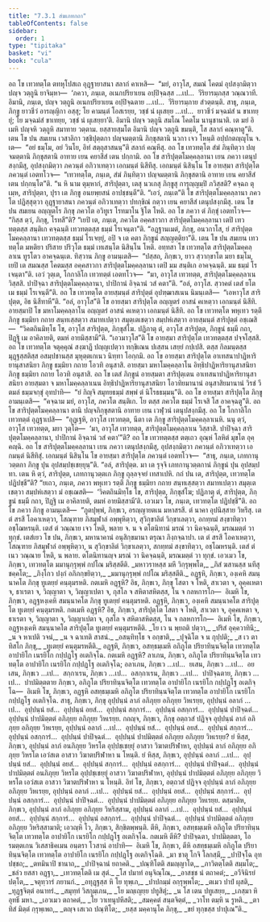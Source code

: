 ```yaml
---
title: "7.3.1 สํฆเภทกถา"
tableOfContents: false
sidebar:
  order: 1
type: "tipitaka"
basket: "vi"
book: "cula"
---
```



<DynamicBreadcrumb />

<Division number="344" book="cula">

<Paragraph number="1569" book="cula">
อถ โข เทวทตฺโต ตทหุโปสเถ อุฏฺฐายาสนา สลากํ คาเหสิ—  “มยํ, อาวุโส, สมณํ โคตมํ อุปสงฺกมิตฺวา ปญฺจ วตฺถูนิ ยาจิมฺหา—  ‘ภควา, ภนฺเต, อเนกปริยาเยน อปฺปิจฺฉสฺส …เป…  วีริยารมฺภสฺส วณฺณวาที. อิมานิ, ภนฺเต, ปญฺจ วตฺถูนิ อเนกปริยาเยน อปฺปิจฺฉตาย …เป…  วีริยารมฺภาย สํวตฺตนฺติ. สาธุ, ภนฺเต, ภิกฺขู ยาวชีวํ อารญฺญิกา อสฺสุ; โย คามนฺตํ โอสเรยฺย, วชฺชํ นํ ผุเสยฺย …เป…  ยาวชีวํ มจฺฉมํสํ น ขาเทยฺยุํ; โย มจฺฉมํสํ ขาเทยฺย, วชฺชํ นํ ผุเสยฺยา’ติ. อิมานิ ปญฺจ วตฺถูนิ สมโณ โคตโม นานุชานาติ. เต มยํ อิเมหิ ปญฺจหิ วตฺถูหิ สมาทาย วตฺตาม. ยสฺสายสฺมโต อิมานิ ปญฺจ วตฺถูนิ ขมนฺติ, โส สลากํ คณฺหาตู”ติ.
</Paragraph>

<Paragraph number="1570" book="cula">
เตน โข ปน สมเยน เวสาลิกา วชฺชิปุตฺตกา ปญฺจมตฺตานิ ภิกฺขุสตานิ นวกา เจว โหนฺติ อปฺปกตญฺญุโน จ. เต—  “อยํ ธมฺโม, อยํ วินโย, อิทํ สตฺถุสาสนนฺ”ติ สลากํ คณฺหึสุ. อถ โข เทวทตฺโต สํฆํ ภินฺทิตฺวา ปญฺจมตฺตานิ ภิกฺขุสตานิ อาทาย เยน คยาสีสํ เตน ปกฺกามิ. อถ โข สาริปุตฺตโมคฺคลฺลานา เยน ภควา เตนุปสงฺกมึสุ, อุปสงฺกมิตฺวา ภควนฺตํ อภิวาเทตฺวา เอกมนฺตํ นิสีทึสุ. เอกมนฺตํ นิสินฺโน โข อายสฺมา สาริปุตฺโต ภควนฺตํ เอตทโวจ—  “เทวทตฺโต, ภนฺเต, สํฆํ ภินฺทิตฺวา ปญฺจมตฺตานิ ภิกฺขุสตานิ อาทาย เยน คยาสีสํ เตน ปกฺกนฺโต”ติ. “น หิ นาม ตุมฺหากํ, สาริปุตฺตา, เตสุ นวเกสุ ภิกฺขูสุ การุญฺญมฺปิ ภวิสฺสติ? คจฺฉถ ตุเมฺห, สาริปุตฺตา, ปุรา เต ภิกฺขู อนยพฺยสนํ อาปชฺชนฺตี”ติ. “เอวํ, ภนฺเต”ติ โข สาริปุตฺตโมคฺคลฺลานา ภควโต ปฏิสฺสุตฺวา อุฏฺฐายาสนา ภควนฺตํ อภิวาเทตฺวา ปทกฺขิณํ กตฺวา เยน คยาสีสํ เตนุปสงฺกมึสุ.
</Paragraph>

<Paragraph number="1571" book="cula">
เตน โข ปน สมเยน อญฺญตโร ภิกฺขุ ภควโต อวิทูเร โรทมาโน ฐิโต โหติ. อถ โข ภควา ตํ ภิกฺขุํ เอตทโวจ—  “กิสฺส ตฺวํ, ภิกฺขุ, โรทสี”ติ? “เยปิ เต, ภนฺเต, ภควโต อคฺคสาวกา สาริปุตฺตโมคฺคลฺลานา เตปิ เทวทตฺตสฺส สนฺติเก คจฺฉนฺติ เทวทตฺตสฺส ธมฺมํ โรเจนฺตา”ติ. “อฏฺฐานเมตํ, ภิกฺขุ, อนวกาโส, ยํ สาริปุตฺตโมคฺคลฺลานา เทวทตฺตสฺส ธมฺมํ โรเจยฺยุํ, อปิ จ เต คตา ภิกฺขูนํ สญฺญตฺติยา”ติ.
</Paragraph>

</Division>
<Division number="345" book="cula">

<Paragraph number="1572" book="cula">
เตน โข ปน สมเยน เทวทตฺโต มหติยา ปริสาย ปริวุโต ธมฺมํ เทเสนฺโต นิสินฺโน โหติ. อทฺทสา โข เทวทตฺโต สาริปุตฺตโมคฺคลฺลาเน ทูรโตว อาคจฺฉนฺเต. ทิสฺวาน ภิกฺขู อามนฺเตสิ—  “ปสฺสถ, ภิกฺขเว, ยาว สฺวากฺขาโต มยา ธมฺโม, เยปิ เต สมณสฺส โคตมสฺส อคฺคสาวกา สาริปุตฺตโมคฺคลฺลานา เตปิ มม สนฺติเก อาคจฺฉนฺติ. มม ธมฺมํ โรเจนฺตา”ติ. เอวํ วุตฺเต, โกกาลิโก เทวทตฺตํ เอตทโวจ—  “มา, อาวุโส เทวทตฺต, สาริปุตฺตโมคฺคลฺลาเน วิสฺสสิ. ปาปิจฺฉา สาริปุตฺตโมคฺคลฺลานา, ปาปิกานํ อิจฺฉานํ วสํ คตา”ติ. “อลํ, อาวุโส. สฺวาคตํ เตสํ ยโต เม ธมฺมํ โรเจนฺตี”ติ.
</Paragraph>

<Paragraph number="1573" book="cula">
อถ โข เทวทตฺโต อายสฺมนฺตํ สาริปุตฺตํ อุปฑฺฒาสเนน นิมนฺเตสิ—  “เอหาวุโส สาริปุตฺต, อิธ นิสีทาหี”ติ. “อลํ, อาวุโส”ติ โข อายสฺมา สาริปุตฺโต อญฺญตรํ อาสนํ คเหตฺวา เอกมนฺตํ นิสีทิ. อายสฺมาปิ โข มหาโมคฺคลฺลาโน อญฺญตรํ อาสนํ คเหตฺวา เอกมนฺตํ นิสีทิ. อถ โข เทวทตฺโต พหุเทว รตฺตึ ภิกฺขู ธมฺมิยา กถาย สนฺทเสฺสตฺวา สมาทเปตฺวา สมุตฺเตเชตฺวา สมฺปหํเสตฺวา อายสฺมนฺตํ สาริปุตฺตํ อชฺเฌสิ—  “วิคตถินมิทฺโธ โข, อาวุโส สาริปุตฺต, ภิกฺขุสํโฆ. ปฏิภาตุ ตํ, อาวุโส สาริปุตฺต, ภิกฺขูนํ ธมฺมี กถา, ปิฏฺฐิ เม อาคิลายติ, ตมหํ อายมิสฺสามี”ติ. “เอวมาวุโส”ติ โข อายสฺมา สาริปุตฺโต เทวทตฺตสฺส ปจฺจโสฺสสิ. อถ โข เทวทตฺโต จตุคฺคุณํ สงฺฆาฏึ ปญฺญเปตฺวา ทกฺขิเณน ปเสฺสน เสยฺยํ กปฺเปสิ. ตสฺส กิลมนฺตสฺส มุฏฺฐสฺสติสฺส อสมฺปชานสฺส มุหุตฺตเกเนว นิทฺทา โอกฺกมิ.
</Paragraph>

<Paragraph number="1574" book="cula">
อถ โข อายสฺมา สาริปุตฺโต อาเทสนาปาฏิหาริยานุสาสนิยา ภิกฺขู ธมฺมิยา กถาย โอวทิ อนุสาสิ. อายสฺมา มหาโมคฺคลฺลาโน อิทฺธิปาฏิหาริยานุสาสนิยา ภิกฺขู ธมฺมิยา กถาย โอวทิ อนุสาสิ. อถ โข เตสํ ภิกฺขูนํ อายสฺมตา สาริปุตฺเตน อาเทสนาปาฏิหาริยานุสาสนิยา อายสฺมตา จ มหาโมคฺคลฺลาเนน อิทฺธิปาฏิหาริยานุสาสนิยา โอวทิยมานานํ อนุสาสิยมานานํ วิรชํ วีตมลํ ธมฺมจกฺขุํ อุทปาทิ—  “ยํ กิญฺจิ สมุทยธมฺมํ สพฺพํ ตํ นิโรธธมฺมนฺ”ติ.
</Paragraph>

<Paragraph number="1575" book="cula">
อถ โข อายสฺมา สาริปุตฺโต ภิกฺขู อามนฺเตสิ—  “คจฺฉาม มยํ, อาวุโส, ภควโต สนฺติเก. โย ตสฺส ภควโต ธมฺมํ โรเจสิ โส อาคจฺฉตู”ติ. อถ โข สาริปุตฺตโมคฺคลฺลานา ตานิ ปญฺจภิกฺขุสตานิ อาทาย เยน เวฬุวนํ เตนุปสงฺกมึสุ. อถ โข โกกาลิโก เทวทตฺตํ อุฏฺฐาเปสิ—  “อุฏฺเฐหิ, อาวุโส เทวทตฺต, นีตา เต ภิกฺขู สาริปุตฺตโมคฺคลฺลาเนหิ. นนุ ตฺวํ, อาวุโส เทวทตฺต, มยา วุตฺโต—  ‘มา, อาวุโส เทวทตฺต, สาริปุตฺตโมคฺคลฺลาเน วิสฺสาสิ. ปาปิจฺฉา สาริปุตฺตโมคฺคลฺลานา, ปาปิกานํ อิจฺฉานํ วสํ คตา’”ติ? อถ โข เทวทตฺตสฺส ตตฺเถว อุณฺหํ โลหิตํ มุขโต อุคฺคญฺฉิ.
</Paragraph>

<Paragraph number="1576" book="cula">
อถ โข สาริปุตฺตโมคฺคลฺลานา เยน ภควา เตนุปสงฺกมึสุ, อุปสงฺกมิตฺวา ภควนฺตํ อภิวาเทตฺวา เอกมนฺตํ นิสีทิสุํ. เอกมนฺตํ นิสินฺโน โข อายสฺมา สาริปุตฺโต ภควนฺตํ เอตทโวจ—  “สาธุ, ภนฺเต, เภทกานุวตฺตกา ภิกฺขู ปุน อุปสมฺปชฺเชยฺยุนฺ”ติ. “อลํ, สาริปุตฺต. มา เต รุจฺจิ เภทกานุวตฺตกานํ ภิกฺขูนํ ปุน อุปสมฺปทา. เตน หิ ตฺวํ, สาริปุตฺต, เภทกานุวตฺตเก ภิกฺขู ถุลฺลจฺจยํ เทสาเปหิ. กถํ ปน เต, สาริปุตฺต, เทวทตฺโต ปฏิปชฺชี”ติ? “ยเถว, ภนฺเต, ภควา พหุเทว รตฺตึ ภิกฺขู ธมฺมิยา กถาย สนฺทเสฺสตฺวา สมาทเปตฺวา สมุตฺเตเชตฺวา สมฺปหํเสตฺวา มํ อชฺเฌสติ—  ‘วิคตถินมิทฺโธ โข, สาริปุตฺต, ภิกฺขุสํโฆ; ปฏิภาตุ ตํ, สาริปุตฺต, ภิกฺขูนํ ธมฺมี กถา, ปิฏฺฐิ เม อาคิลายติ, ตมหํ อายมิสฺสามี’ติ. เอวเมว โข, ภนฺเต, เทวทตฺโต ปฏิปชฺชี”ติ.
</Paragraph>

</Division>
<Division number="346" book="cula">

<Paragraph number="1577" book="cula">
อถ โข ภควา ภิกฺขู อามนฺเตสิ—  “ภูตปุพฺพํ, ภิกฺขเว, อรญฺญายตเน มหาสรสี. ตํ นาคา อุปนิสฺสาย วิหรึสุ. เต ตํ สรสึ โอคาเหตฺวา, โสณฺฑาย ภิสมุฬาลํ อพฺพุหิตฺวา, สุวิกฺขาลิตํ วิกฺขาเลตฺวา, อกทฺทมํ สงฺขาทิตฺวา อชฺโฌหรนฺติ. เตสํ ตํ วณฺณาย เจว โหติ, พลาย จ. น จ ตโตนิทานํ มรณํ วา นิคจฺฉนฺติ, มรณมตฺตํ วา ทุกฺขํ. เตสํเยว โข ปน, ภิกฺขเว, มหานาคานํ อนุสิกฺขมานา ตรุณา ภิงฺกจฺฉาปา. เต ตํ สรสึ โอคาเหตฺวา, โสณฺฑาย ภิสมุฬาลํ อพฺพุหิตฺวา, น สุวิกฺขาลิตํ วิกฺขาเลตฺวา, สกทฺทมํ สงฺขาทิตฺวา, อชฺโฌหรนฺติ. เตสํ ตํ เนว วณฺณาย โหติ, น พลาย. ตโตนิทานญฺจ มรณํ วา นิคจฺฉนฺติ, มรณมตฺตํ วา ทุกฺขํ. เอวเมว โข, ภิกฺขเว, เทวทตฺโต มมานุกฺรุพฺพํ กปโณ มริสฺสตีติ.
</Paragraph>

<Paragraph number="1578" type="verses" book="cula">
_มหาวราหสฺส มหึ วิกฺรุพฺพโต,_  
_ภิสํ ฆสานสฺส นทีสุ ชคฺคโต;_  
_ภิงฺโกว ปงฺกํ อภิภกฺขยิตฺวา,_  
_มมานุกฺรุพฺพํ กปโณ มริสฺสตีติ._  

</Paragraph>

</Division>
<Division number="347" book="cula">

<Paragraph number="1579" book="cula">
อฏฺฐหิ, ภิกฺขเว, องฺเคหิ สมนฺนาคโต ภิกฺขุ ทูเตยฺยํ คนฺตุมรหติ. กตเมหิ อฏฺฐหิ? อิธ, ภิกฺขเว, ภิกฺขุ โสตา จ โหติ, สาเวตา จ, อุคฺคเหตา จ, ธาเรตา จ, วิญฺญาตา จ, วิญฺญาเปตา จ, กุสโล จ สหิตาสหิตสฺส, โน จ กลหการโก—  อิเมหิ โข, ภิกฺขเว, อฏฺฐหงฺเคหิ สมนฺนาคโต ภิกฺขุ ทูเตยฺยํ คนฺตุมรหติ.
</Paragraph>

<Paragraph number="1580" book="cula">
อฏฺฐหิ, ภิกฺขเว, องฺเคหิ สมนฺนาคโต สาริปุตฺโต ทูเตยฺยํ คนฺตุมรหติ. กตเมหิ อฏฺฐหิ? อิธ, ภิกฺขเว, สาริปุตฺโต โสตา จ โหติ, สาเวตา จ, อุคฺคเหตา จ, ธาเรตา จ, วิญฺญาตา จ, วิญฺญาเปตา จ, กุสโล จ สหิตาสหิตสฺส, โน จ กลหการโก—  อิเมหิ โข, ภิกฺขเว, อฏฺฐหงฺเคหิ สมนฺนาคโต สาริปุตฺโต ทูเตยฺยํ คนฺตุมรหตีติ.
</Paragraph>

<Paragraph number="1581" type="verses" book="cula">
_โย เว น พฺยถติ ปตฺวา,_  
_ปริสํ อุคฺควาทินึ;_  
_น จ หาเปติ วจนํ,_  
_น จ ฉาเทติ สาสนํ._  

</Paragraph>

<Paragraph number="1582" type="verses" book="cula">
_อสนฺทิทฺโธ จ อกฺขาติ,_  
_ปุจฺฉิโต จ น กุปฺปติ;_  
_ส เว ตาทิสโก ภิกฺขุ,_  
_ทูเตยฺยํ คนฺตุมรหตีติ._  

</Paragraph>

</Division>
<Division number="348" book="cula">

<Paragraph number="1583" book="cula">
อฏฺฐหิ, ภิกฺขเว, อสทฺธมฺเมหิ อภิภูโต ปริยาทินฺนจิตฺโต เทวทตฺโต อาปายิโก เนรยิโก กปฺปฏฺโฐ อเตกิจฺโฉ. กตเมหิ อฏฺฐหิ? ลาเภน, ภิกฺขเว, อภิภูโต ปริยาทินฺนจิตฺโต เทวทตฺโต อาปายิโก เนรยิโก กปฺปฏฺโฐ อเตกิจฺโฉ; อลาเภน, ภิกฺขเว …เป…  ยเสน, ภิกฺขเว …เป…  อยเสน, ภิกฺขเว …เป…  สกฺกาเรน, ภิกฺขเว …เป…  อสกฺกาเรน, ภิกฺขเว …เป…  ปาปิจฺฉตาย, ภิกฺขเว …เป…  ปาปมิตฺตตาย ภิกฺขเว, อภิภูโต ปริยาทินฺนจิตฺโต เทวทตฺโต อาปายิโก เนรยิโก กปฺปฏฺโฐ อเตกิจฺโฉ—  อิเมหิ โข, ภิกฺขเว, อฏฺฐหิ อสทฺธมฺเมหิ อภิภูโต ปริยาทินฺนจิตฺโต เทวทตฺโต อาปายิโก เนรยิโก กปฺปฏฺโฐ อเตกิจฺโฉ.
</Paragraph>

</Division>
<Division number="349" book="cula">

<Paragraph number="1584" book="cula">
สาธุ, ภิกฺขเว, ภิกฺขุ อุปฺปนฺนํ ลาภํ อภิภุยฺย อภิภุยฺย วิหเรยฺย, อุปฺปนฺนํ อลาภํ …เป…  อุปฺปนฺนํ ยสํ…  อุปฺปนฺนํ อยสํ…  อุปฺปนฺนํ สกฺการํ…  อุปฺปนฺนํ อสกฺการํ…  อุปฺปนฺนํ ปาปิจฺฉตํ…  อุปฺปนฺนํ ปาปมิตฺตตํ อภิภุยฺย อภิภุยฺย วิหเรยฺย. กถญฺจ, ภิกฺขเว, ภิกฺขุ อตฺถวสํ ปฏิจฺจ อุปฺปนฺนํ ลาภํ อภิภุยฺย อภิภุยฺย วิหเรยฺย, อุปฺปนฺนํ อลาภํ …เป…  อุปฺปนฺนํ ยสํ…  อุปฺปนฺนํ อยสํ…  อุปฺปนฺนํ สกฺการํ…  อุปฺปนฺนํ อสกฺการํ…  อุปฺปนฺนํ ปาปิจฺฉตํ…  อุปฺปนฺนํ ปาปมิตฺตตํ อภิภุยฺย อภิภุยฺย วิหเรยฺย? ยํ หิสฺส, ภิกฺขเว, อุปฺปนฺนํ ลาภํ อนภิภุยฺย วิหรโต อุปฺปชฺเชยฺยุํ อาสวา วิฆาตปริฬาหา, อุปฺปนฺนํ ลาภํ อภิภุยฺย อภิภุยฺย วิหรโต เอวํสเต อาสวา วิฆาตปริฬาหา น โหนฺติ. ยํ หิสฺส, ภิกฺขเว, อุปฺปนฺนํ อลาภํ …เป…  อุปฺปนฺนํ ยสํ…  อุปฺปนฺนํ อยสํ…  อุปฺปนฺนํ สกฺการํ…  อุปฺปนฺนํ อสกฺการํ…  อุปฺปนฺนํ ปาปิจฺฉตํ…  อุปฺปนฺนํ ปาปมิตฺตตํ อนภิภุยฺย วิหรโต อุปฺปชฺเชยฺยุํ อาสวา วิฆาตปริฬาหา, อุปฺปนฺนํ ปาปมิตฺตตํ อภิภุยฺย อภิภุยฺย วิหรโต เอวํสเต อาสวา วิฆาตปริฬาหา น โหนฺติ. อิทํ โข, ภิกฺขเว, อตฺถวสํ ปฏิจฺจ อุปฺปนฺนํ ลาภํ อภิภุยฺย อภิภุยฺย วิหเรยฺย, อุปฺปนฺนํ อลาภํ …เป…  อุปฺปนฺนํ ยสํ…  อุปฺปนฺนํ อยสํ…  อุปฺปนฺนํ สกฺการํ…  อุปฺปนฺนํ อสกฺการํ…  อุปฺปนฺนํ ปาปิจฺฉตํ…  อุปฺปนฺนํ ปาปมิตฺตตํ อภิภุยฺย อภิภุยฺย วิหเรยฺย. ตสฺมาติห, ภิกฺขเว, อุปฺปนฺนํ ลาภํ อภิภุยฺย อภิภุยฺย วิหริสฺสาม, อุปฺปนฺนํ อลาภํ …เป…  อุปฺปนฺนํ ยสํ…  อุปฺปนฺนํ อยสํ…  อุปฺปนฺนํ สกฺการํ…  อุปฺปนฺนํ อสกฺการํ…  อุปฺปนฺนํ ปาปิจฺฉตํ…  อุปฺปนฺนํ ปาปมิตฺตตํ อภิภุยฺย อภิภุยฺย วิหริสฺสามาติ; เอวญฺหิ โว, ภิกฺขเว, สิกฺขิตพฺพนฺติ.
</Paragraph>

</Division>
<Division number="350" book="cula">

<Paragraph number="1585" book="cula">
ตีหิ, ภิกฺขเว, อสทฺธมฺเมหิ อภิภูโต ปริยาทินฺนจิตฺโต เทวทตฺโต อาปายิโก เนรยิโก กปฺปฏฺโฐ อเตกิจฺโฉ. กตเมหิ ตีหิ? ปาปิจฺฉตา, ปาปมิตฺตตา, โอรมตฺตเกน วิเสสาธิคเมน อนฺตรา โวสานํ อาปาทิ—  อิเมหิ โข, ภิกฺขเว, ตีหิ อสทฺธมฺเมหิ อภิภูโต ปริยาทินฺนจิตฺโต เทวทตฺโต อาปายิโก เนรยิโก กปฺปฏฺโฐ อเตกิจฺโฉติ.
</Paragraph>

<Paragraph number="1586" type="verses" book="cula">
_มา ชาตุ โกจิ โลกสฺมึ,_  
_ปาปิจฺโฉ อุทปชฺชถ;_  
_ตทมินาปิ ชานาถ,_  
_ปาปิจฺฉานํ ยถาคติ._  

</Paragraph>

<Paragraph number="1587" type="verses" book="cula">
_ปณฺฑิโตติ สมญฺญาโต,_  
_ภาวิตตฺโตติ สมฺมโต;_  
_ชลํว ยสสา อฏฺฐา,_  
_เทวทตฺโตติ เม สุตํ._  

</Paragraph>

<Paragraph number="1588" type="verses" book="cula">
_โส ปมาทํ อนุจิณฺโณ,_  
_อาสชฺช นํ ตถาคตํ;_  
_อวีจินิรยํ ปตฺโต,_  
_จตุทฺวารํ ภยานกํ._  

</Paragraph>

<Paragraph number="1589" type="verses" book="cula">
_อทุฏฺฐสฺส หิ โย ทุพฺเภ,_  
_ปาปกมฺมํ อกฺรุพฺพโต;_  
_ตเมว ปาปํ ผุสติ,_  
_ทุฏฺฐจิตฺตํ อนาทรํ._  

</Paragraph>

<Paragraph number="1590" type="verses" book="cula">
_สมุทฺทํ วิสกุมฺเภน,_  
_โย มญฺเญยฺย ปทูสิตุํ;_  
_น โส เตน ปทูเสยฺย,_  
_เภสฺมา หิ อุทธี มหา._  

</Paragraph>

<Paragraph number="1591" type="verses" book="cula">
_เอวเมว ตถาคตํ,_  
_โย วาเทนุปหึสติ;_  
_สมคฺคตํ สนฺตจิตฺตํ,_  
_วาโท ตมฺหิ น รูหติ._  

</Paragraph>

<Paragraph number="1592" type="verses" book="cula">
_ตาทิสํ มิตฺตํ กฺรุพฺเพถ,_  
_ตญฺจ เสเวถ ปณฺฑิโต;_  
_ยสฺส มคฺคานุโค ภิกฺขุ,_  
_ขยํ ทุกฺขสฺส ปาปุเณ”ติ._
</Paragraph>
</Division>